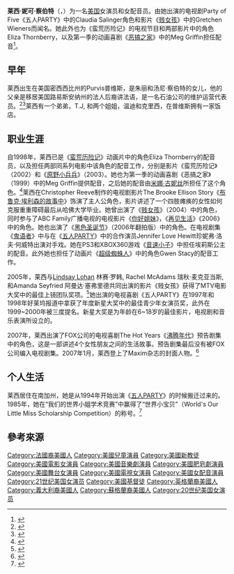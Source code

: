 {{noteTA
| G1=Show
| G2=Movie
}}
{{Infobox person
| image       = Lacey Chabert.jpg
| caption     = 莱西·妮可·察伯特（2007年）
| birth_name   = Lacey Nicole Chabert
| birth_date   = {{Birth date and age|mf=yes|1982|9|30}}
| birth_place  = {{USA}}[[密西西比州|密西西比州]]普维斯
| death_date   =
| death_place  =
| other_names   =
| occupation  = 女演员，女配音员
| years_active = 1991年至今
| country = {{USA}}
| spouse      = 
| website     =
}}
'''莱西·妮可·察伯特'''（{{lang-en|Lacey Nicole Chabert}}，{{bd|1982年|9月30日}}）为一名[[美国|美国]]女演员和女配音员。由她出演的电视剧Party of Five《五人PARTY》中的Claudia Salinger角色和影片《[[贱女孩|贱女孩]]》中的Gretchen Wieners而闻名。她此外也为《蛮荒历险记》的电视节目和两部影片中的角色Eliza Thornberry，以及第一季的动画喜剧《[[恶搞之家|恶搞之家]]》中的Meg Griffin担任配音<ref>{{cite web | title=Interview with Seth MacFarlane, creator of The Family Guy | publisher=UGO.com | author=Daniel Robert Epstein | url=http://www.ugo.com/channels/filmTv/features/familyguy/sethmacfarlane.asp | accessdate=2009-01-04 | deadurl=yes | archiveurl=https://web.archive.org/web/20070611145603/http://www.ugo.com/channels/filmTv/features/familyguy/sethmacfarlane.asp | archivedate=2007-06-11 }}</ref>。　　

== 早年 ==

莱西出生在美国密西西比州的Purvis普维斯，是朱丽和汤尼·察伯特的女儿，他的父亲是移居美国路易斯安纳州的法人后裔讲法语，是一名石油公司的维护运营代表员。<ref name="chabert1">{{cite web| title=Vibe chat| publisher=Lacey Chabert.com| year=1998| url=http://lacey-chabert.dayah.com/text/VIBE.html| accessdate=2006-11-24| deadurl=yes| archiveurl=https://web.archive.org/web/20061216203500/http://lacey-chabert.dayah.com/text/VIBE.html| archivedate=2006-12-16}}</ref><ref>{{cite web |url=http://www.filmreference.com/film/36/Lacey-Chabert.html |title=Lacey Chabert Biography (1982–) |publisher=Filmreference.com |date= |accessdate=2010-08-03 |archive-date=2010-02-03 |archive-url=https://web.archive.org/web/20100203004716/http://www.filmreference.com/film/36/Lacey-Chabert.html |dead-url=no }}</ref>莱西有一个弟弟，T.J, 和两个姐姐，温迪和克里西，在普维斯拥有一家饭店。

== 职业生涯 ==

自1998年，莱西已是《[[蛮荒历险记|蛮荒历险记]]》动画片中的角色Eliza Thornberry的配音员，以及担任两部同系列电影中该角色的配音工作，分别是影片《蛮荒历险记》（2002）和《[[原野小兵兵|原野小兵兵]]》（2003）。她也为第一季的动画喜剧《恶搞之家》（1999）中的Meg Griffin提供配音，之后她的配音由[[米娜·古妮丝|米娜·古妮丝]]所担任了这个角色。<ref>{{cite web | title=Interview with Seth MacFarlane, creator of Family Guy | publisher=UGO.com | author=Daniel Robert Epstein | url=http://www.ugo.com/channels/filmTv/features/familyguy/sethmacfarlane.asp | accessdate=2007-05-06 | deadurl=yes | archiveurl=https://web.archive.org/web/20070611145603/http://www.ugo.com/channels/filmTv/features/familyguy/sethmacfarlane.asp | archivedate=2007-06-11 }}</ref>莱西在Christopher Reeve制作的电视剧影片The Brooke Ellison Story《[[布鲁克·埃利森的故事中|布鲁克·埃利森的故事中]]》饰演了主人公角色，影片讲述了一个四肢瘫痪的女性如何克服重重障碍最后从哈佛大学毕业。她曾出演了《[[贱女孩|贱女孩]]》（2004）中的角色，同时参与了ABC Family广播电视的电视影片《[[你好姐妹|你好姐妹]]》，《[[再见生活|再见生活]]》《2006》中的角色。她也出演了《[[黑色圣诞节|黑色圣诞节]]》（2006年翻拍版）中的角色。在电视剧集《[[鬼语者|鬼语者]]》中与在《[[五人PARTY|五人PARTY]]》中的合作演员Jennifer Love Hewitt珍妮弗·洛夫·何威特出演对手戏。她在PS3和XBOX360游戏《[[音速小子|音速小子]]》中担任埃莉斯公主的配音。此外她也担任了动画片《[[超级蜘蛛人|超级蜘蛛人]]》中的角色Gwen Stacy的配音工作。

2005年，莱西与[[Lindsay_Lohan|Lindsay Lohan]] 林赛·罗韩, Rachel McAdams 瑞秋·麦克亚当斯, 和Amanda Seyfried 阿曼达·塞弗里德共同出演的影片《贱女孩》获得了MTV电影大奖中的最佳上镜团队奖项。<ref name="chabertawards">{{Cite web |url=http://www.imdb.com/name/nm0000327/awards |title=Chabert's awards on IMDB |accessdate=2011-06-30 |archive-date=2012-02-16 |archive-url=https://web.archive.org/web/20120216173732/http://www.imdb.com/name/nm0000327/awards |dead-url=no }}</ref>她出演的电视喜剧《五人PARTY》在1997年和1998年好莱坞报道中拿获了年度新星大奖中的最佳青少年女演员奖，此外在1999~2000年被三度提名。新星大奖是为年龄在6~18岁的最佳影片，电视剧和音乐表演所设立的。 　

2007年，莱西出演了FOX公司的电视喜剧The Hot Years《[[沸腾年代|沸腾年代]]》预告剧集中的角色，这是一部讲述4个女性朋友之间的生活故事。预告剧集最后没有被FOX公司编入电视剧集。2007年1月，莱西登上了Maxim杂志的封面人物。<ref name="maxim">{{cite news|first=Maria|last=Fontoura|title=Jessica Hundley|date=January 2007|publisher=Maxim Magazine Online|url=http://www.maximonline.com/articles/index.aspx?a_id=7381|archiveurl=https://web.archive.org/web/20070120181603/http://www.maximonline.com/articles/index.aspx?a_id=7381|archivedate=2007-01-20|accessdate=2007-01-23|deadurl=yes}}</ref>

== 个人生活 ==

莱西居住在南加州，她是从1994年开始出演《[[五人PARTY|五人PARTY]]》的时候搬迁过来的。1985年，她在“我们的世界小姐学术竞赛”中赢得了“世界小宝贝”（World's Our Little Miss Scholarship Competition）的称号。<ref>{{cite web |url=http://ourlittlemiss.com/Where_Are_They_Now_.html |title=Where Are They Now? |publisher=Ourlittlemiss.com |date= |accessdate=2010-08-03 |deadurl=yes |archiveurl=https://web.archive.org/web/20100127102426/http://www.ourlittlemiss.com/Where_Are_They_Now_.html |archivedate=2010-01-27 }}</ref>

== 參考來源 ==
{{Reflist}}

{{Authority control}}
{{DEFAULTSORT:Chabert, Lacey Nicole}}
[[Category:法國裔美國人|Category:法國裔美國人]]
[[Category:美國兒童演員|Category:美國兒童演員]]
[[Category:美國新教徒|Category:美國新教徒]]
[[Category:美國電影女演員|Category:美國電影女演員]]
[[Category:美國音樂劇演員|Category:美國音樂劇演員]]
[[Category:美國肥皂劇演員|Category:美國肥皂劇演員]]
[[Category:美國舞台女演員|Category:美國舞台女演員]]
[[Category:美國電視女演員|Category:美國電視女演員]]
[[Category:美國女配音演員|Category:美國女配音演員]]
[[Category:21世纪美国女演员|Category:21世纪美国女演员]]
[[Category:美國基督徒|Category:美國基督徒]]
[[Category:英格蘭裔美國人|Category:英格蘭裔美國人]]
[[Category:義大利裔美國人|Category:義大利裔美國人]]
[[Category:蘇格蘭裔美國人|Category:蘇格蘭裔美國人]]
[[Category:20世纪美国女演员|Category:20世纪美国女演员]]